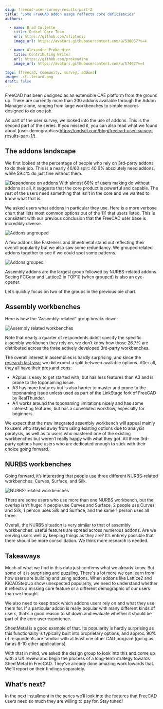 ```yaml
---
slug: freecad-user-survey-results-part-2
title: "Some FreeCAD addon usage reflects core deficiencies"
authors:

  - name: Brad Collette
    title: Ondsel Core Team
    url: https://github.com/sliptonic
    image_url: https://avatars.githubusercontent.com/u/538057?v=4

  - name: Alexandre Prokoudine
    title: Contributing Writer
    url: https://github.com/prokoudine
    image_url: https://avatars.githubusercontent.com/u/57467?v=4

tags: [freecad, community, survey, addons]
image: ./titlecard.png
draft: false
---
```


FreeCAD has been designed as an extensible CAE platform from the ground up. There are currently more than 200 addons available through the Addon Manager alone, ranging from large workbenches to simple macros designed to do one job.

As part of the user survey, we looked into the use of addons. This is the second part of the series. If you missed it, you can also read what we found about [user demographics(https://ondsel.com/blog/freecad-user-survey-results-part-1/).

<!-- truncate -->

## The addons landscape

We first looked at the percentage of people who rely on 3rd-party addons to do their job. This is a nearly 40/60 split: 40.6% absolutely need addons, while 59.4% do just fine without them.

![Dependence on addons](dependence-on-addons.webp)
With almost 60% of users making do without addons at all, it suggests that the core product is powerful and capable. The rest of the users need something that isn't in the core and we wanted to know what that is.

We asked users what addons in particular they use. Here is a more verbose chart that lists most common options out of the 111 that users listed. This is consistent with our previous conclusion that the FreeCAD user base is incredibly diverse.

![Addons ungrouped](addons-ungrouped.webp)

A few addons like Fasteners and Sheetmetal stand out reflecting their overall popularity but we also saw some redundancy.  We grouped related addons together to see if we could spot some patterns.

![Addons grouped](addons-pie.webp)

Assembly addons are the largest group followed by NURBS-related addons. Seeing FCGear and Lattice2 in TOP10 (when grouped) is also an eye-opener.

Let’s quickly focus on two of the groups in the previous pie chart.

## Assembly workbenches

Here is how the “Assembly-related” group breaks down:

![Assembly related workbenches](assembly-related.webp)

Note that nearly a quarter of respondents didn’t specify the specific assembly workbench they rely on, we don’t know how those 26.7% are distributed across the three actively developed 3rd-party workbenches.

The overall interest in assemblies is hardly surprising, and since the [research last year](https://ondsel.com/blog/default-assembly-workbench-7/) we did expect a split between available options. After all, they all have their pros and cons:

* A2plus is easy to get started with, but has less features than A3 and is prone to the toponaming issue.
* A3 has more features but is also harder to master and prone to the toponaming issue unless used as part of the LinkStage fork of FreeCAD by RealThunder.
* A4 works around the toponaming limitations nicely and has some interesting features, but has a convoluted workflow, especially for beginners.

We expect that the new integrated assembly workbench will appeal mainly to users who stayed away from using existing options due to analysis paralysis, as well as to users who mastered one of the existing workbenches but weren’t really happy with what they got. All three 3rd-party options have users who are dedicated enough to stick with their choice going forward.

## NURBS workbenches

Going forward, it’s interesting that people use three different NURBS-related workbenches: Curves, Surface, and Silk.

![NURBS-related workbenches](nurbs-related.webp)

There are some users who use more than one NURBS workbench, but the overlap isn’t huge: 4 people use Curves and Surface, 2 people use Curves and Silk, 1 person uses Silk and Surface, and the same 1 person uses all three.

Overall, the NURBS situation is very similar to that of assembly workbenches: useful features are spread across numerous addons. Are we serving users well by keeping things as they are? It’s entirely possible that there should be more consolidation. We think more research is needed.

## Takeaways

Much of what we find in this data just confirms what we already know. But some of it is surprising and puzzling. There's a lot more we can learn from how users are building and using addons. When addons like Lattice2 and KiCADStepUp show unexpected popularity, we need to understand whether it reflects a missing core feature or a different demographic of our users than we thought.

We also need to keep track which addons users rely on and what they use them for. If a particular addon is really popular with many different kinds of users, that’s a good reason to sit down and evaluate whether it should be part of the core user experience.

SheetMetal is a good example of that. Its popularity is hardly surprising as this functionality is typically built into proprietary options, and approx. 90% of respondents are familiar with at least one other CAD program (going as far as 6-10 other applications).

With that in mind, we asked the design group to look into this and come up with a UX review and begin the process of a long-term strategy towards SheetMetal in FreeCAD. They’ve already done amazing work towards that. We’ll report on their findings separately.

## What’s next?

In the next installment in the series we’ll look into the features that FreeCAD users need so much they are willing to pay for. Stay tuned!
